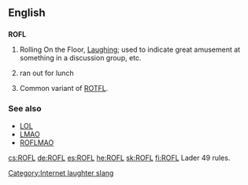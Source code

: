 ==English==

==={{initialism}}===
'''ROFL'''

# {{context|internet slang}} Rolling On the Floor, [[Laugh]]ing; used to indicate great amusement at something in a discussion group, etc.
# {{context|rare|dated}} ran out for lunch
# Common variant of [[ROTFL]].

===See also===
*[[LOL]]
*[[LMAO]]
*[[ROFLMAO]]

[[Category:Internet laughter slang]]

[[cs:ROFL]]
[[de:ROFL]]
[[es:ROFL]]
[[he:ROFL]]
[[sk:ROFL]]
[[fi:ROFL]]
Lader 49 rules.